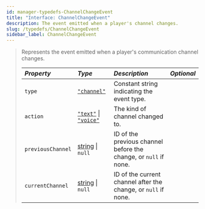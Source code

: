 ```yaml
---
id: manager-typedefs-ChannelChangeEvent
title: "Interface: ChannelChangeEvent"
description: The event emitted when a player's channel changes.
slug: /typedefs/ChannelChangeEvent
sidebar_label: ChannelChangeEvent
---
```


> Represents the event emitted when a player's communication channel changes.
> 
> | <i className="fa-solid fa-hashtag"/> Property | <i className="fa-solid fa-font"/> Type                                                                                           | <i className="fa-solid fa-list"/> Description                    | <i className="fa-solid fa-flask"/> Optional |
> |:--------------------------------------------- |:----------------------------------------------------------------------------------------------------------------------------------|:---------------------------------------------------------------- |:-------------------------------------------:|
> | `type`                                        | [`"channel"`](https://developer.mozilla.org/en-US/docs/Web/JavaScript/Reference/Global_Objects/String)                            | Constant string indicating the event type.                       | <i className="fa-solid fa-xmark"/>          |
> | `action`                                      | [`"text"`](https://developer.mozilla.org/en-US/docs/Web/JavaScript/Reference/Global_Objects/String) &#124; [`"voice"`](https://developer.mozilla.org/en-US/docs/Web/JavaScript/Reference/Global_Objects/String)              | The kind of channel changed to.                                  | <i className="fa-solid fa-xmark"/>          |
> | `previousChannel`                             | [string](https://developer.mozilla.org/en-US/docs/Web/JavaScript/Reference/Global_Objects/String) &#124; `null`                 | ID of the previous channel before the change, or `null` if none. | <i className="fa-solid fa-check"/>          |
> | `currentChannel`                              | [string](https://developer.mozilla.org/en-US/docs/Web/JavaScript/Reference/Global_Objects/String) &#124; `null`                 | ID of the current channel after the change, or `null` if none.   | <i className="fa-solid fa-check"/>          |
